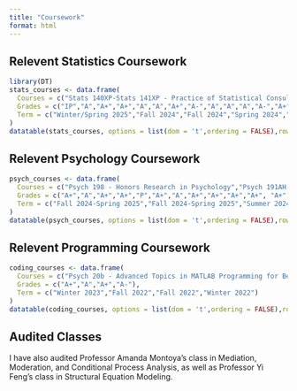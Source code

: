 ```yaml
---
title: "Coursework"
format: html
---
```


## Relevent Statistics Coursework



```r
library(DT)
stats_courses <- data.frame(
  Courses = c("Stats 140XP-Stats 141XP - Practice of Statistical Consulting","Stats 102c - Introduction to Monte Carlo Methods","Stats 101c - Introduction to Statistical Models and Data Mining","Stats 102b - Introduction to Computation and Optimization for Statistics","Stats 101b - Introduction to Design and Analysis of Experiment","Stats 100c - Linear Models","Stats 101a - Introduction to Data Analysis and Regression","Stats 102a - Introduction to Computational Statistics with R","Stats 100b - Introduction to Mathematical Statistics","Stats 100a - Introduction to Probability","Math 32b - Calculus of Several Variables","Math 32a - Calculus of Several Variables","Math 33a - Linear Algebra and Applications","Stats 10 - Introduction to Statistical Reasoning"),
  Grades = c("IP","A","A+","A+","A","A","A+","A-","A","A","A","A-","A+","A+"),
  Term = c("Winter/Spring 2025","Fall 2024","Fall 2024","Spring 2024","Spring 2024","Spring 2024","Winter 2024","Winter 2024","Fall 2023","Summer 2023","Spring 2023","Winter 2023","Winter 2023","Spring 2022")
)
datatable(stats_courses, options = list(dom = 't',ordering = FALSE),rownames = FALSE)
```


## Relevent Psychology Coursework

```r
psych_courses <- data.frame(
  Courses = c("Psych 198 - Honors Research in Psychology","Psych 191AH-Psych191CH - Departmental Honors Research Seminars","Psych 142H - Advanced Statistical Methods in Psychology (Honors)","Psych 124d - Consciousness: Current Debates","Psych 196b - Research Apprenticeship in Cognitive Science","Psych 186d - Laboratory in Functional Neuroimaging","Psych 115 - Principles of Behavioral Neuroscience","Psych 124a - Language as a Cognitive Science","Psych 120a - Cognitive Psychology","Psych 100b - Research Methods in Psychology","Psych 100a - Psychological Statistics", "Psych 85 - Introduction to Cognitive Science"),
  Grades = c("A+","A","A+","A+","P","A+","A","A+","A+","A+","A+", "A+"),
  Term = c("Fall 2024-Spring 2025","Fall 2024-Spring 2025","Summer 2024","Winter 2024","Fall 2023-Spring 2024","Fall 2023","Fall 2023","Spring 2023","Spring 2023","Fall 2022","Spring 2022", "Winter 2022")
)
datatable(psych_courses, options = list(dom = 't',ordering = FALSE),rownames = FALSE)
```

## Relevent Programming Coursework


```r
coding_courses <- data.frame(
  Courses = c("Psych 20b - Advanced Topics in MATLAB Programming for Behavioral Sciences","Stats 20 - Introduction to Statistical Programming with R","Psych 20a - MATLAB Programming for Behavioral Sciences","Program in Computing 10a - Introduction to Programming in C++"),
  Grades = c("A+","A","A+","A-"),
  Term = c("Winter 2023","Fall 2022","Fall 2022","Winter 2022")
)
datatable(coding_courses, options = list(dom = 't',ordering = FALSE),rownames = FALSE)
```

## Audited Classes

I have also audited Professor Amanda Montoya's class in Mediation, Moderation, and Conditional Process Analysis, as well as Professor Yi Feng's class in Structural Equation Modeling. 